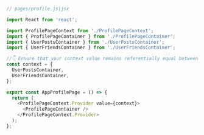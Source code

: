 ```js
// pages/profile.js|jsx

import React from 'react';

import ProfilePageContext from './ProfilePageContext';
import { ProfilePageContainer } from './ProfilePageContainer';
import { UserPostsContainer } from './UserPostsContainer';
import { UserFriendsContainer } from './UserFriendsContainer';

//👇 Ensure that your context value remains referentially equal between each render.
const context = {
  UserPostsContainer,
  UserFriendsContainer,
};

export const AppProfilePage = () => {
  return (
    <ProfilePageContext.Provider value={context}>
      <ProfilePageContainer />
    </ProfilePageContext.Provider>
  );
};
```
